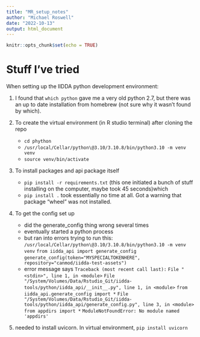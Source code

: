 ```yaml
---
title: "MR_setup_notes"
author: "Michael Roswell"
date: "2022-10-13"
output: html_document
---
```


```r
knitr::opts_chunk$set(echo = TRUE)
```

# Stuff I've tried
When setting up the IIDDA python development environment:

1. I found that `which python` gave me a very old python 2.7, but there was an
up to date installation from homebrew (not sure why it wasn't found by which).

1. To create the virtual environment (in R studio terminal) after cloning the
repo
    * `cd phython`
    * `/usr/local/Cellar/python\@3.10/3.10.8/bin/python3.10 -m venv venv`
    * `source venv/bin/activate`
    
1. To install packages and api package itself
    * `pip install -r requirements.txt` (this one initiated a bunch of stuff
    installing on the computer, maybe took 45 seconds)which 
    * `pip install .` took essentially no time at all. Got a warning that
    package "wheel" was not installed.
    
1. To get the config set up 
    * did the generate_config thing  wrong several times
    * eventually started a python process
    * but ran into errors trying to run this: `/usr/local/Cellar/python\@3.10/3.10.8/bin/python3.10 -m venv venv`
`from iidda_api import generate_config`
`generate_config(token="MYSPECIALTOKENHERE", repository="canmod/iidda-test-assets")`
    * error message says 
    `Traceback (most recent call last):`
    `File "<stdin>", line 1, in <module>`
    `File "/System/Volumes/Data/Rstudio_Git/iidda-tools/python/iidda_api/__init__.py", line 1, in <module>`
    `  from iidda_api.generate_config import *`
    `File "/System/Volumes/Data/Rstudio_Git/iidda-tools/python/iidda_api/generate_config.py", line 3, in <module>`
    `  from appdirs import *`
    `ModuleNotFoundError: No module named 'appdirs'`
    
1. needed to install uvicorn. In virtual environment, `pip install uvicorn` 

